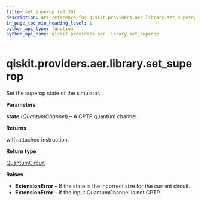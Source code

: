 ```yaml
---
title: set_superop (v0.30)
description: API reference for qiskit.providers.aer.library.set_superop in qiskit v0.30
in_page_toc_min_heading_level: 1
python_api_type: function
python_api_name: qiskit.providers.aer.library.set_superop
---
```


<span id="qiskit-providers-aer-library-set-superop" />

# qiskit.providers.aer.library.set\_superop

<Function id="qiskit.providers.aer.library.set_superop" isDedicatedPage={true} github="https://github.com/qiskit/qiskit-aer/tree/stable/0.9/qiskit/providers/aer/library/set_instructions/set_superop.py" signature="set_superop(self, state)">
  Set the superop state of the simulator.

  **Parameters**

  **state** (*QuantumChannel*) – A CPTP quantum channel.

  **Returns**

  with attached instruction.

  **Return type**

  [QuantumCircuit](qiskit.circuit.QuantumCircuit "qiskit.circuit.QuantumCircuit")

  **Raises**

  *   **ExtensionError** – If the state is the incorrect size for the current circuit.
  *   **ExtensionError** – if the input QuantumChannel is not CPTP.
</Function>

